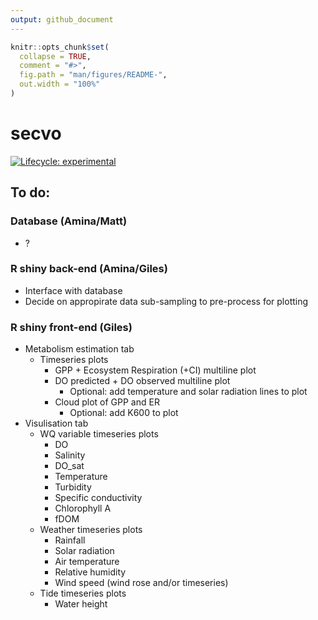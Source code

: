```yaml
---
output: github_document
---
```


<!-- README.md is generated from README.Rmd. Please edit that file -->

```r
knitr::opts_chunk$set(
  collapse = TRUE,
  comment = "#>",
  fig.path = "man/figures/README-",
  out.width = "100%"
)
```

# secvo

<!-- badges: start -->
[![Lifecycle: experimental](https://img.shields.io/badge/lifecycle-experimental-orange.svg)](https://lifecycle.r-lib.org/articles/stages.html#experimental)
<!-- badges: end -->

## To do:

### Database (Amina/Matt)
- ? 

### R shiny back-end (Amina/Giles)
- Interface with database
- Decide on appropirate data sub-sampling to pre-process for plotting

### R shiny front-end (Giles)
- Metabolism estimation tab
  - Timeseries plots
    - GPP + Ecosystem Respiration (+CI) multiline plot
    - DO predicted + DO observed multiline plot
      - Optional: add temperature and solar radiation lines to plot
    - Cloud plot of GPP and ER
      - Optional: add K600 to plot

-   Visulisation tab
    -   WQ variable timeseries plots
        -   DO
        -   Salinity
        -   DO_sat
        -   Temperature
        -   Turbidity
        -   Specific conductivity
        -   Chlorophyll A
        -   fDOM
    -   Weather timeseries plots
        -   Rainfall
        -   Solar radiation
        -   Air temperature
        -   Relative humidity
        -   Wind speed (wind rose and/or timeseries)
    -   Tide timeseries plots
        -   Water height
  